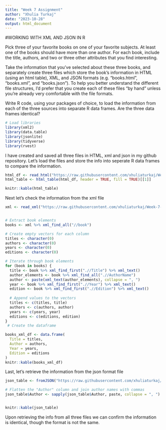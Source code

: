 ```yaml
---
title: "Week 7 Assignment"
author: "Xhulia Turkaj"
date: "2023-10-28"
output: html_document
---
```


#WORKING WITH XML AND JSON IN R 


Pick three of your favorite books on one of your favorite subjects. At least one of the books should have more than one author. For each book, include the title, authors, and two or three other attributes that you find interesting.

Take the information that you’ve selected about these three books, and separately create three files which store the book’s information in HTML (using an html table), XML, and JSON formats (e.g. “books.html”, “books.xml”, and “books.json”). To help you better understand the different file structures, I’d prefer that you create each of these files “by hand” unless you’re already very comfortable with the file formats.

Write R code, using your packages of choice, to load the information from each of the three sources into separate R data frames. Are the three data frames identical?


```r
# Load libraries 
library(xml2)
library(data.table)
library(jsonlite)
library(tidyverse)
library(rvest)
```


I have created and saved all three files in HTML, xml and json in my github repository.
Let's load the files and store the info into seperate R data frames to compare the information. 

```r
html_df <- read_html("https://raw.githubusercontent.com/xhuliaturkaj/Week-7-DATA-607/main/Books.html")
html_table <- html_table(html_df, header = TRUE, fill = TRUE)[[1]]

knitr::kable(html_table)

```

 
Next let's check the information from the xml file 

```r

xml <- read_xml("https://raw.githubusercontent.com/xhuliaturkaj/Week-7-DATA-607/main/Books.xml")


# Extract book elements
books <- xml %>% xml_find_all("//book")

# Create empty vectors for each column
titles <- character(0)
authors <- character(0)
years <- character(0)
editions <- character(0)

# Iterate through book elements
for (book in books) {
  title <- book %>% xml_find_first(".//Title") %>% xml_text()
  author_elements <- book %>% xml_find_all(".//AuthorName")
  author <- paste(xml_text(author_elements), collapse = ", ")
  year <- book %>% xml_find_first(".//Year") %>% xml_text()
  edition <- book %>% xml_find_first(".//Edition") %>% xml_text()
  
  # Append values to the vectors
  titles <- c(titles, title)
  authors <- c(authors, author)
  years <- c(years, year)
  editions <- c(editions, edition)
}
 # Create the dataframe 

books_xml_df <- data.frame(
  Title = titles,
  Author = authors,
  Year = years,
  Edition = editions
)
knitr::kable(books_xml_df)

```
Last, let's retrieve the information from the json  format file


```r
json_table <- fromJSON("https://raw.githubusercontent.com/xhuliaturkaj/Week-7-DATA-607/main/Books.json", flatten = TRUE) 

# Flatten the "Author" column and join author names with commas
json_table$Author <- sapply(json_table$Author, paste, collapse = ", ")


knitr::kable(json_table)

```
Upon retrieving the info from all three files we can confirm the information is identical, though the format is not the same. 
